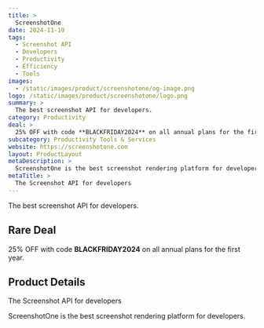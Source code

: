 ```yaml
---
title: >
  ScreenshotOne
date: 2024-11-19
tags:
  - Screenshot API
  - Developers
  - Productivity
  - Efficiency
  - Tools
images:
  - /static/images/product/screenshotone/og-image.png
logo: /static/images/product/screenshotone/logo.png
summary: >
  The best screenshot API for developers.
category: Productivity
deal: >
  25% OFF with code **BLACKFRIDAY2024** on all annual plans for the first year.
subcategory: Productivity Tools & Services
website: https://screenshotone.com
layout: ProductLayout
metaDescription: >
  ScreenshotOne is the best screenshot rendering platform for developers.
metaTitle: >
  The Screenshot API for developers
---
```

The best screenshot API for developers.

## Rare Deal

25% OFF with code **BLACKFRIDAY2024** on all annual plans for the first year.
## Product Details
The Screenshot API for developers

ScreenshotOne is the best screenshot rendering platform for developers.
